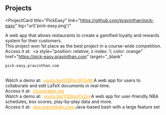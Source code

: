 ## Projects

<ProjectCard
  title="PickEasy"
  link="https://github.com/pravinthan/pick-easy"
  bg="url('pick-easy.png')"
>
  A web app that allows restaurants to create a gamified loyalty and rewards
  system for their customers.
  <br />
  This project won 1st place as the best project in a course-wide competition.
  <br />
  Access it at:&nbsp;
  <a
    style="position: relative; z-index: 1; color: orange"
    href="https://pick-easy.pravinthan.com"
    target="_blank"
  >
    pick-easy.pravinthan.com
  </a>
  <br />
  Watch a demo at:&nbsp;
  <a
    style="position: relative; z-index: 1; color: orange"
    href="https://youtu.be/GQPerJtF0yM"
    target="_blank"
  >
    youtu.be/GQPerJtF0yM
  </a>
</ProjectCard>
<ProjectCard
  title="CooperaTeX"
  link="https://github.com/pravinthan/cooperatex"
  bg="url('cooperatex.png')"
>
  A web app for users to collaborate and edit LaTeX documents in real-time.
  <br />
  Access it at:&nbsp;
  <a
    style="position: relative; z-index: 1; color: orange"
    href="https://cooperatex.me"
    target="_blank"
  >
    cooperatex.me
  </a>
  <br />
  Watch a demo at:&nbsp;
  <a
    style="position: relative; z-index: 1; color: orange"
    href="https://youtu.be/YQSpjoTv2oI"
    target="_blank"
  >
    youtu.be/YQSpjoTv2oI
  </a>
</ProjectCard>
<ProjectCard
  title="NBA Visualizer"
  link="https://github.com/pravinthan/nba-visualizer"
  bg="url('nba.png')"
>
  A web app for user-friendly NBA schedules, box scores, play-by-play data and
  more.
  <br />
  Access it at:&nbsp;
  <a
    style="position: relative; z-index: 1; color: orange"
    href="https://nba.pravinthan.com"
    target="_blank"
  >
    nba.pravinthan.com
  </a>
</ProjectCard>
<ProjectCard
  title="Java-based Bash"
  link="https://github.com/pravinthan/bash-shell"
  bg="url('bash.png')"
>
  Java-based bash with a large feature set
</ProjectCard>

